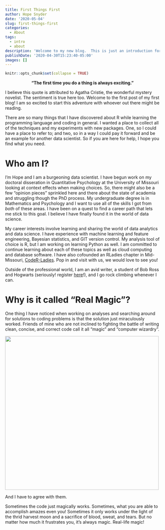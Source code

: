```yaml
---
title: First Things First
author: Hope Snyder
date: '2020-05-04'
slug: first-things-first
categories:
  - About
tags:
  - intro
  - about
description: 'Welcome to my new blog.  This is just an introduction for you and for me.'
publishDate: '2020-04-30T15:23:40-05:00'
images: []
---
```


```r
knitr::opts_chunk$set(collapse = TRUE)
```

<p style="text-align: center;">
**"The first time you do a thing is always exciting."**
</p>

I believe this quote is attributed to Agatha Cristie, the wonderful mystery novelist. The sentiment is true here too.  Welcome to the first post of my first blog!  I am so excited to start this adventure with whoever out there might be reading.

There are so many things that I have discovered about R while learning the programming language and coding in general.  I wanted a place to collect all of the techniques and my experiments with new packages.  One, so I could have a place to refer to; and two, so in a way I could pay it forward and be an example for another data scientist.  So if you are here for help, I hope you find what you need.

# Who am I?

I'm Hope and I am a burgeoning data scientist.  I have begun work on my doctoral disseration in Quantitative Psychology at the University of Missouri looking at context effects when making choices. So, there might also be a few "opinion pieces" sprinkled here and there about the state of academia and struggling though the PhD process.  My undergraduate degree is in Mathematics and Psychology and I want to use all of the skills I got from *both* of these areas.  I have been on a quest to find a career path that lets me stick to this goal.  I believe I have finally found it in the world of data science.

My career interests involve learning and sharing the world of data analytics and data science.   I have experience with machine learning and feature engineering, Bayesian statistics, and GIT version control.  My analysis tool of choice is R, but I am working on learning Python as well.  I am committed to continue learning about each of these topics as well as cloud computing and database software.  I have also cofounded an RLadies chapter in Mid-Missouri, [CodeR-Ladies](https://code-rladies.github.io/). Pop in and visit with us, we would love to see you!

Outside of the professional world, I am an avid writer, a student of Bob Ross and Hogwarts (seriously! register [here](http://www.hogwartsishere.com/courses/)!), and I go rock climbing whenever I can.

# Why is it called "Real Magic"?

One thing I have noticed when working on analyses and searching around for solutions to coding problems is that the solution just miraculously worked.  Friends of mine who are not inclined to fighting the battle of writing clean, concise, and correct code call it all "magic" and "computer wizardry".  

<img src="/image/hocus_pocus.jpg" width=500 />

And I have to agree with them.  

Sometimes the code just magically works.  Sometimes, what you are able to accomplish amazes even you!  Sometimes it only works under the light of the thrid harvest moon and a sacrifice of blood, sweat, and tears.  But no matter how much it frustrates you, it's always magic.  Real-life magic!
